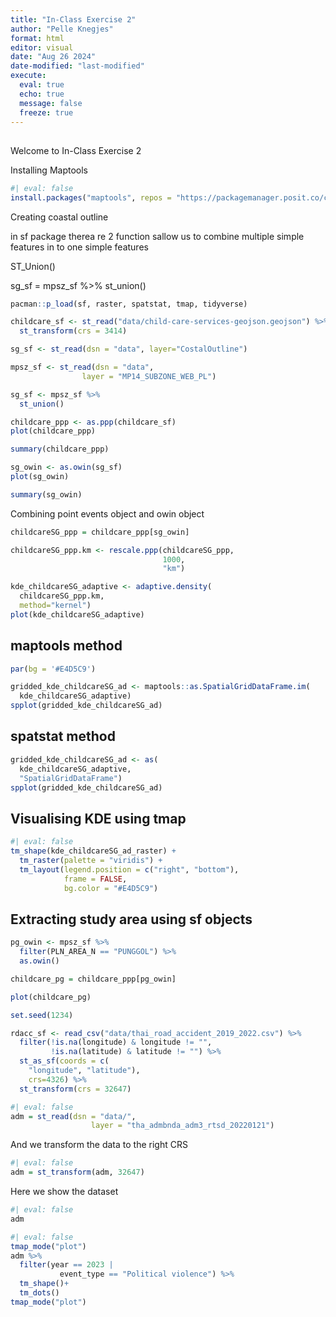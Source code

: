 ```yaml
---
title: "In-Class Exercise 2"
author: "Pelle Knegjes"
format: html
editor: visual
date: "Aug 26 2024"
date-modified: "last-modified"
execute: 
  eval: true
  echo: true
  message: false
  freeze: true
---
```


## 

Welcome to In-Class Exercise 2

Installing Maptools

```r
#| eval: false
install.packages("maptools", repos = "https://packagemanager.posit.co/cran/2023-10-13")
```

Creating coastal outline

in sf package therea re 2 function sallow us to combine multiple simple features in to one simple features

ST_Union()

sg_sf = mpsz_sf %\>% st_union()

```r
pacman::p_load(sf, raster, spatstat, tmap, tidyverse)
```
```r
childcare_sf <- st_read("data/child-care-services-geojson.geojson") %>%
  st_transform(crs = 3414)

```

```r
sg_sf <- st_read(dsn = "data", layer="CostalOutline")
```

```r
mpsz_sf <- st_read(dsn = "data", 
                layer = "MP14_SUBZONE_WEB_PL")
```
```r
sg_sf <- mpsz_sf %>%
  st_union()
```

```r
childcare_ppp <- as.ppp(childcare_sf)
plot(childcare_ppp)
```

```r
summary(childcare_ppp)
```

```r
sg_owin <- as.owin(sg_sf)
plot(sg_owin)
```

```r
summary(sg_owin)
```
Combining point events object and owin object
```r
childcareSG_ppp = childcare_ppp[sg_owin]
```

```r
childcareSG_ppp.km <- rescale.ppp(childcareSG_ppp, 
                                  1000, 
                                  "km")

kde_childcareSG_adaptive <- adaptive.density(
  childcareSG_ppp.km, 
  method="kernel")
plot(kde_childcareSG_adaptive)
```

## maptools method
```r
par(bg = '#E4D5C9')

gridded_kde_childcareSG_ad <- maptools::as.SpatialGridDataFrame.im(
  kde_childcareSG_adaptive)
spplot(gridded_kde_childcareSG_ad)
```

## spatstat method
```r
gridded_kde_childcareSG_ad <- as(
  kde_childcareSG_adaptive,
  "SpatialGridDataFrame")
spplot(gridded_kde_childcareSG_ad)
```
## Visualising KDE using tmap
```r
#| eval: false
tm_shape(kde_childcareSG_ad_raster) + 
  tm_raster(palette = "viridis") +
  tm_layout(legend.position = c("right", "bottom"), 
            frame = FALSE,
            bg.color = "#E4D5C9")
```
## Extracting study area using sf objects
```r
pg_owin <- mpsz_sf %>%
  filter(PLN_AREA_N == "PUNGGOL") %>%
  as.owin()

childcare_pg = childcare_ppp[pg_owin]

plot(childcare_pg)  
```

```r
set.seed(1234)
```

```r
rdacc_sf <- read_csv("data/thai_road_accident_2019_2022.csv") %>%
  filter(!is.na(longitude) & longitude != "", 
         !is.na(latitude) & latitude != "") %>%
  st_as_sf(coords = c(
    "longitude", "latitude"),
    crs=4326) %>%
  st_transform(crs = 32647) 
```
```r
#| eval: false
adm = st_read(dsn = "data/", 
                  layer = "tha_admbnda_adm3_rtsd_20220121")
```

And we transform the data to the right CRS

```r
#| eval: false
adm = st_transform(adm, 32647)
```

Here we show the dataset

```r
#| eval: false
adm
```

```r
#| eval: false
tmap_mode("plot")
adm %>%
  filter(year == 2023 | 
           event_type == "Political violence") %>%
  tm_shape()+
  tm_dots()
tmap_mode("plot")
```

```r

```

```r

```

```r

```

```r

```

```r

```

```r

```

```r

```

```r

```

```r

```

```r

```

```r

```

```r

```

```r

```

```r

```

```r

```

```r

```

```r

```

```r

```

```r

```

```r

```

```r

```
